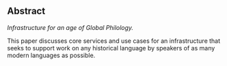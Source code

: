 ## Abstract

*Infrastructure for an age of Global Philology.*

This paper discusses core services and use cases for an infrastructure that seeks to support work on any historical language by speakers of as many modern languages as possible.
